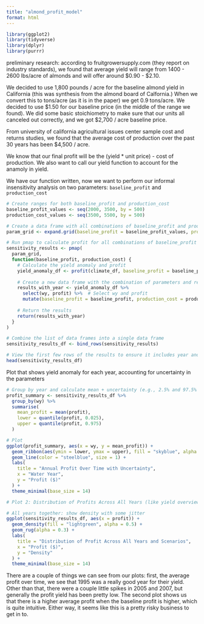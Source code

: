 ```yaml
---
title: "almond_profit_model"
format: html
---
```


```r
library(ggplot2)
library(tidyverse)
library(dplyr)
library(purrr)
```

preliminary research:
according to fruitgrowersupply.com (they report on industry standards), we found that average yield will range from 1400 - 2600 lbs/acre of almonds and will offer around $0.90 - $2.10. 

We decided to use 1,800 pounds / acre for the baseline almond yield in California (this was synthesis from the almond board of Calfornia.) When we convert this to tons/acre (as it is in the paper) we get 0.9 tons/acre. We decided to use $1.50 for our baseline price (in the middle of the range we found). We did some basic stoichiometry to make sure that our units all canceled out correctly, and we got $2,700 / acre baseline price. 

From university of california agricultural issues center sample cost and returns studies, we found that the average cost of production over the past 30 years has been $4,500 / acre. 

We know that our final profit will be the (yield * unit price) - cost of production. We also want to call our yield function to account for the anamoly in yield. 

We have our function written, now we want to perform our informal insensitivity analysis on two parameters: `baseline_profit` and `production_cost`
```r
# Create ranges for both baseline_profit and production_cost
baseline_profit_values <- seq(2000, 3500, by = 500)
production_cost_values <- seq(3500, 5500, by = 500)

# Create a data frame with all combinations of baseline_profit and production_cost
param_grid <- expand.grid(baseline_profit = baseline_profit_values, production_cost = production_cost_values)

# Run pmap to calculate profit for all combinations of baseline_profit and production_cost and make sure to include year
sensitivity_results <- pmap(
  param_grid,
  function(baseline_profit, production_cost) {
    # Calculate the yield anomaly and profit
    yield_anomaly_df <- profit(climate_df, baseline_profit = baseline_profit, production_cost = production_cost)
    
    # Create a new data frame with the combination of parameters and results, including year
    results_with_year <- yield_anomaly_df %>%
      select(wy, profit) %>%  # Select wy and profit
      mutate(baseline_profit = baseline_profit, production_cost = production_cost)  # Add parameters to the results
    
    # Return the results
    return(results_with_year)
  }
)

# Combine the list of data frames into a single data frame
sensitivity_results_df <- bind_rows(sensitivity_results)

# View the first few rows of the results to ensure it includes year and profit
head(sensitivity_results_df)
```

Plot that shows yield anomaly for each year, accounting for uncertainty in the parameters
```r
# Group by year and calculate mean + uncertainty (e.g., 2.5% and 97.5% quantiles)
profit_summary <- sensitivity_results_df %>%
  group_by(wy) %>%
  summarise(
    mean_profit = mean(profit),
    lower = quantile(profit, 0.025),
    upper = quantile(profit, 0.975)
  )

# Plot
ggplot(profit_summary, aes(x = wy, y = mean_profit)) +
  geom_ribbon(aes(ymin = lower, ymax = upper), fill = "skyblue", alpha = 0.3) +
  geom_line(color = "steelblue", size = 1) +
  labs(
    title = "Annual Profit Over Time with Uncertainty",
    x = "Water Year",
    y = "Profit ($)"
  ) +
  theme_minimal(base_size = 14)
```

```r
# Plot 2: Distribution of Profits Across All Years (like yield overview)

# All years together: show density with some jitter
ggplot(sensitivity_results_df, aes(x = profit)) +
  geom_density(fill = "lightgreen", alpha = 0.5) +
  geom_rug(alpha = 0.3) +
  labs(
    title = "Distribution of Profit Across All Years and Scenarios",
    x = "Profit ($)",
    y = "Density"
  ) +
  theme_minimal(base_size = 14)
```




There are a couple of things we can see from our plots: first, the average profit over time, we see that 1995 was a really good year for their yield. Other than that, there were a couple little spikes in 2005 and 2007, but generally the profit yield has been pretty low. The second plot shows us that there is a higher average profit when the baseline profit is higher, which is quite intuitive. Either way, it seems like this is a pretty risky business to get in to. 
